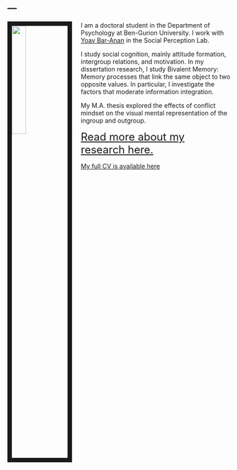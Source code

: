 ---
---

<link rel="stylesheet" href="styles.css" type="text/css">

<img src="images/me_crop.jpg" style="width:25%; border:10px solid; margin-right: 20px" align="left">

I am a doctoral student in the Department of Psychology at Ben-Gurion University. I work with [Yoav Bar-Anan](https://www.tau.ac.il/~baranan/) in the Social Perception Lab.

I study social cognition, mainly attitude formation, intergroup relations, and motivation.
In my dissertation research, I study Bivalent Memory: Memory processes that link the same object to two opposite values. In particular, I investigate the factors that moderate information integration. 

My M.A. thesis explored the effects of conflict mindset on the visual mental representation of the ingroup and outgroup. 

<font size="5"><a href="./research.html">Read more about my research here.</a></font><br>

[My full CV is available here](files/Mayan Navon_CV.pdf)


